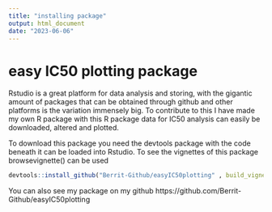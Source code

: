 ```yaml
---
title: "installing package"
output: html_document
date: "2023-06-06"
---
```

# easy IC50 plotting package

Rstudio is a great platform for data analysis and storing, with the gigantic amount of packages that can be obtained through github and other platforms is the variation immensely big. To contribute to this I have made my own R package with this R package data for IC50 analysis can easily be downloaded, altered and plotted. 

To download this package you need the devtools package with the code beneath it can be loaded into Rstudio.
To see the vignettes of this package browsevignette() can be used 
```r
devtools::install_github("Berrit-Github/easyIC50plotting" , build_vignettes = TRUE)
```

You can also see my package on my github 
https://github.com/Berrit-Github/easyIC50plotting
